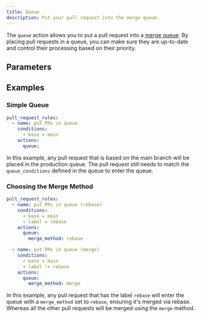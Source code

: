 ```yaml
---
title: Queue
description: Put your pull request into the merge queue.
---
```



The `queue` action allows you to put a pull request into a [merge
queue](/merge-queue). By placing pull requests in a queue, you can make sure
they are up-to-date and control their processing based on their priority.

## Parameters

<ActionOptionsTable def="QueueActionModel" />

## Examples

### Simple Queue

```yaml
pull_request_rules:
  - name: put PRs in queue
    conditions:
      - base = main
    actions:
      queue:
```

In this example, any pull request that is based on the main branch will be
placed in the production queue. The pull request still needs to match the
`queue_conditions` defined in the queue to enter the queue.

### Choosing the Merge Method

```yaml
pull_request_rules:
  - name: put PRs in queue (rebase)
    conditions:
      - base = main
      - label = rebase
    actions:
      queue:
        merge_method: rebase

  - name: put PRs in queue (merge)
    conditions:
      - base = main
      - label != rebase
    actions:
      queue:
        merge_method: merge
```

In this example, any pull request that has the label `rebase` will enter the
queue with a `merge_method` set to `rebase`, ensuring it's merged via rebase.
Whereas all the other pull requests will be merged using the `merge` method.
